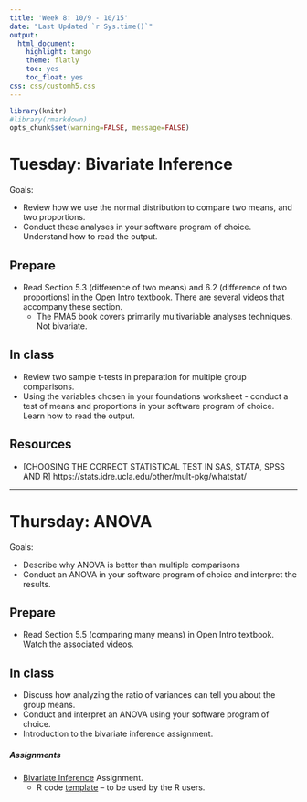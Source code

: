 ```yaml
---
title: 'Week 8: 10/9 - 10/15'
date: "Last Updated `r Sys.time()`"
output:
  html_document:
    highlight: tango
    theme: flatly
    toc: yes
    toc_float: yes
css: css/customh5.css
---
```


```r
library(knitr)
#library(rmarkdown)
opts_chunk$set(warning=FALSE, message=FALSE) 
```


# Tuesday: Bivariate Inference 

Goals: 

* Review how we use the normal distribution to compare two means, and two proportions. 
* Conduct these analyses in your software program of choice. Understand how to read the output. 

## Prepare 

* Read Section 5.3 (difference of two means) and 6.2 (difference of two proportions) in the Open Intro textbook. There are several videos that accompany these section. 
    - The PMA5 book covers primarily multivariable analyses techniques. Not bivariate.  

## In class

* Review two sample t-tests in preparation for multiple group comparisons. 
* Using the variables chosen in your foundations worksheet - conduct a test of means and proportions in your software program of choice. Learn how to read the output. 

## Resources

* [CHOOSING THE CORRECT STATISTICAL TEST IN SAS, STATA, SPSS AND R] https://stats.idre.ucla.edu/other/mult-pkg/whatstat/

----

# Thursday: ANOVA
Goals: 

* Describe why ANOVA is better than multiple comparisons
* Conduct an ANOVA in your software program of choice and interpret the results. 


## Prepare
* Read Section 5.5 (comparing many means) in Open Intro textbook. Watch the associated videos. 

## In class

* Discuss how analyzing the ratio of variances can tell you about the group means. 
* Conduct and interpret an ANOVA using your software program of choice. 
* Introduction to the bivariate inference assignment. 


##### Assignments
* [Bivariate Inference](hw/Bivariate_Inference.html) Assignment.
    - R code [template](hw/bivariate_Inference_template.Rmd) -- to be used by the R users. 

